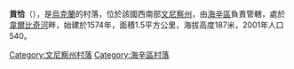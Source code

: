 {{coord|48|52|31|N|29|27|20|E|scale:30000|display=title}}

'''貢恰'''（{{lang-uk|Гунча}}），是[[烏克蘭|烏克蘭]]的村落，位於該國西南部[[文尼察州|文尼察州]]，由[[海辛區|海辛區]]負責管轄，處於[[韋爾比奇河|韋爾比奇河]]畔，始建於1574年，面積1.5平方公里，海拔高度187米，2001年人口540。

[[Category:文尼察州村落|Category:文尼察州村落]]
[[Category:海辛區村落|Category:海辛區村落]]


{{Vinnytsia-geo-stub}}